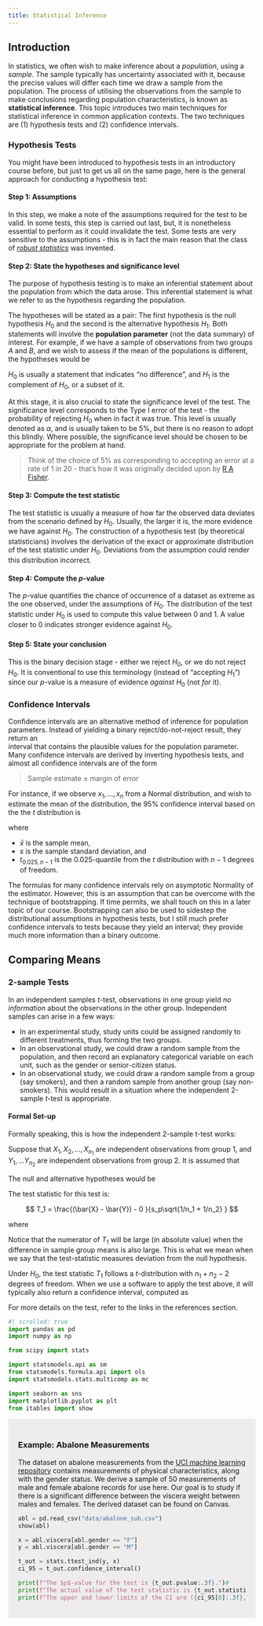 ```yaml
---
title: Statistical Inference
---
```


## Introduction

In statistics, we often wish to make inference about a *population*, using a
*sample*. The sample typically has uncertainty associated with it, because the
precise values will differ each time we draw a sample from the population. The
process of utilising the observations from the sample to make conclusions
regarding population characteristics, is known as **statistical inference**.
This topic introduces two main techniques for statistical inference in common
application contexts. The two techniques are (1) hypothesis tests and (2)
confidence intervals.

### Hypothesis Tests

You might have been introduced to hypothesis tests in an introductory course
before, but just to get us all on the same page, here is the general approach
for conducting a hypothesis test:

#### Step 1: Assumptions

In this step, we make a note of the assumptions required for the test to be
valid. In some tests, this step is carried out last, but, it is nonetheless
essential to perform as it could invalidate the test. Some tests are very
sensitive to the assumptions - this is in fact the main reason that the class of
[*robust statistics*](https://statisticsbyjim.com/basics/robust-statistics/) was invented.

#### Step 2: State the hypotheses and significance level

The purpose of hypothesis testing is to make an inferential statement about the
population from which the data arose. This inferential statement is what we
refer to as the hypothesis regarding the population. 

The hypotheses will be stated as a pair: The first hypothesis is the null
hypothesis $H_0$ and the second is the alternative hypothesis $H_1$. Both
statements will involve the **population parameter** (not the data summary) of
interest. For example, if we have a sample of observations from two groups $A$
and $B$, and we wish to assess if the mean of the populations is different, the
hypotheses would be


\begin{eqnarray}
H_0: & \mu_A = \mu_B \\
H_1: & \mu_A \ne \mu_B 
\end{eqnarray}


$H_0$ is usually a statement that indicates "no difference", and $H_1$ is the
complement of $H_0$, or a subset of it.

At this stage, it is also crucial to state the significance level of the test.
The significance level corresponds to the Type I error of the test - the
probability of rejecting $H_0$ when in fact it was true. This level is usually
denoted as $\alpha$, and is usually taken to be 5%, but there is no reason to
adopt this blindly. Where possible, the significance level should be chosen to be appropriate for
the problem at hand.

> Think of the choice of 5% as corresponding to accepting an error at a rate of 1 in 20 - that's how it was originally decided upon by [R A Fisher](https://en.wikipedia.org/wiki/Ronald_Fisher).


#### Step 3: Compute the test statistic

The test statistic is usually a measure of how far the observed data deviates 
from the scenario defined by $H_0$. Usually, the larger it is, the more evidence 
we have against $H_0$. The construction of a hypothesis test (by theoretical statisticians) involves the derivation of the exact or
approximate distribution of the test statistic under $H_0$. Deviations from the 
assumption could render this distribution incorrect.

#### Step 4: Compute the $p$-value

The $p$-value quantifies the chance of occurrence of a dataset as extreme as the
one observed, under the assumptions of $H_0$. The distribution of the test
statistic under $H_0$ is used to compute this value between 0 and 1. A value
closer to 0 indicates stronger evidence against $H_0$.

#### Step 5: State your conclusion

This is the binary decision stage - either we reject $H_0$, or we do not reject
$H_0$. It is conventional to use this terminology (instead of "accepting $H_1$")
since our $p$-value is a measure of evidence *against* $H_0$ (not *for* it).

### Confidence Intervals

Confidence intervals are an alternative method of inference for population parameters.
Instead of yielding a binary reject/do-not-reject result, they return an  
interval that contains the plausible values for the population parameter. Many 
confidence intervals are derived by inverting hypothesis tests, and almost all
confidence intervals are of the form 


> Sample estimate $\pm$ margin of error

For instance, if we observe $x_1, \ldots, x_n$ from a Normal distribution, and
wish to estimate the mean of the distribution, the 95% confidence interval based
on the the $t$ distribution is

\begin{equation*}
\bar{x} \pm t_{0.025, n-1} \times \frac{s}{\sqrt{n}}
\end{equation*}

where 

* $\bar{x}$ is the sample mean,
* $s$ is the sample standard deviation, and 
* $t_{0.025, n-1}$ is the 0.025-quantile from the $t$ distribution with $n-1$ degrees
of freedom.

The formulas for many confidence intervals rely on asymptotic Normality of the 
estimator. However, this is an assumption that can be overcome with the technique 
of bootstrapping. If time permits, we shall touch on this in a later topic of our course. 
Bootstrapping can also be used to sidestep the distributional assumptions in hypothesis
tests, but I still much prefer confidence intervals to tests because they yield an 
interval; they provide much more information than a binary outcome.

## Comparing Means

### 2-sample Tests

In an independent samples $t$-test, observations in one group yield
*no information* about the observations in the other group. Independent samples can
arise in a few ways:

* In an experimental study, study units could be assigned randomly to different
treatments, thus forming the two groups.
* In an observational study, we could draw a random sample from the population, and
then record an explanatory categorical variable on each unit, such as the gender
or senior-citizen status.
* In an observational study, we could draw a random sample from a group (say
smokers), and then a random sample from another group (say non-smokers). This would
result in a situation where the independent 2-sample $t$-test is appropriate.

#### Formal Set-up

Formally speaking, this is how the independent 2-sample t-test works:

Suppose that $X_1,X_2,\ldots,X_{n_1}$ are independent observations from group 1,
and $Y_1, \ldots Y_{n_2}$ are independent observations from group 2. It is assumed 
that 

\begin{eqnarray}
X_i &\sim& N(\mu_1,\, \sigma^2),\; i=1,\ldots,n_1 \\
Y_j &\sim& N(\mu_2,\, \sigma^2),\; j=1,\ldots,n_2
\end{eqnarray}

The null and alternative hypotheses would be 

\begin{eqnarray}
H_0: & \mu_1 = \mu_2 \\
H_1: & \mu_1 \ne \mu_2
\end{eqnarray}


The test statistic for this test is:

$$
T_1 = \frac{(\bar{X} - \bar{Y}) - 0 }{s_p\sqrt{1/n_1 + 1/n_2} }
$$

where


\begin{equation*}
s^2_p = \frac{(n_1 - 1)s_1^2 + (n_2 - 1) s_2^2}{n_1 + n_2 -2 }
\end{equation*}


Notice that the numerator of $T_1$ will be large (in absolute value) when the difference in sample group means is also large. This is what we mean when we 
say that the test-statistic measures deviation from the null hypothesis.

Under $H_0$, the test statistic $T_1$ follows a $t$-distribution with $n_1 + n_2 -2$ degrees of freedom. When we use a software
to apply the test above, it will typically also return a confidence interval, computed as

\begin{equation*}
(\bar{X} - \bar{Y}) \pm t_{n_1 + n_2 -2, 1 - \alpha/2} \times s_p\sqrt{1/n_1 + 1/n_2}
\end{equation*}

For more details on the test, refer to the links in the references section.

```python
#| scrolled: true
import pandas as pd
import numpy as np

from scipy import stats

import statsmodels.api as sm
from statsmodels.formula.api import ols
import statsmodels.stats.multicomp as mc

import seaborn as sns
import matplotlib.pyplot as plt
from itables import show
```


::: {#exm-abalone-1 style="background-color: #D5D1D164; padding: 20px"}

### Example: Abalone Measurements

The dataset on abalone measurements from the [UCI machine learning
repository](https://archive.ics.uci.edu/dataset/1/abalone) contains measurements
of physical characteristics, along with the gender status. We derive a sample of
50 measurements of male and female abalone records for use here. Our goal is 
to study if there is a significant difference between the viscera weight between
males and females. The derived dataset can be found on Canvas.

```python
abl = pd.read_csv("data/abalone_sub.csv")
show(abl)
```

```python
x = abl.viscera[abl.gender == "F"]
y = abl.viscera[abl.gender == "M"]

t_out = stats.ttest_ind(y, x)
ci_95 = t_out.confidence_interval()
```

```python
print(f"The $p$-value for the test is {t_out.pvalue:.3f}.")#
print(f"The actual value of the test statistic is {t_out.statistic:.3f}.")
print(f"The upper and lower limits of the CI are ({ci_95[0]:.3f}, {ci_95[1]:.3f}).")
```

:::